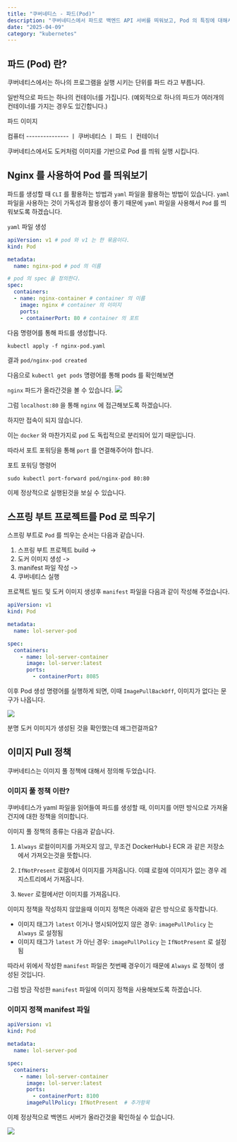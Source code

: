 ```yaml
---
title: "쿠버네티스 - 파드(Pod)"
description: "쿠버네티스에서 파드로 백엔드 API 서버를 띄워보고, Pod 의 특징에 대해서 알아보겠습니다."
date: "2025-04-09"
category: "kubernetes"
---
```


## 파드 (Pod) 란?

쿠버네티스에서는 하나의 프로그램을 실행 시키는 단위를 파드 라고 부릅니다.

일반적으로 파드는 하나의 컨테이너를 가집니다.
(예외적으로 하나의 파드가 여러개의 컨테이너를 가지는 경우도 있긴합니다.)


파드 이미지

컴퓨터 ---------------
ㅣ  쿠버네티스
ㅣ    파드
ㅣ      컨테이너

          
쿠버네티스에서도 도커처럼 이미지를 기반으로 Pod 를 띄워 실행 시킵니다.

## Nginx 를 사용하여 Pod 를 띄워보기
파드를 생성할 때 `CLI` 를 활용하는 방법과 `yaml` 파일을 활용하는 방법이 있습니다.
`yaml` 파일을 사용하는 것이 가독성과 활용성이 좋기 때문에 `yaml` 파일을 사용해서 `Pod` 를 띄워보도록 하겠습니다.

`yaml` 파일 생성
``` yaml
apiVersion: v1 # pod 와 v1 는 한 묶음이다.
kind: Pod

metadata:
  name: nginx-pod # pod 의 이름

# pod 의 spec 을 정의한다.
spec:
  containers:
  - name: nginx-container # container 의 이름
    image: nginx # container 의 이미지
    ports:
    - containerPort: 80 # container 의 포트
```

다음 명령어를 통해 파드를 생성합니다.

```shell
kubectl apply -f nginx-pod.yaml
```

결과
`pod/nginx-pod created`

다음으로 `kubectl get pods` 명령어를 통해 pods 를 확인해보면 

`nginx` 파드가 올라간것을 볼 수 있습니다.
![](/posts/kubernetes/k8s-pod/get-pods.png) 


그럼 `localhost:80` 을 통해 `nginx` 에 접근해보도록 하겠습니다.

하지만 접속이 되지 않습니다.

이는 `docker` 와 마찬가지로 `pod` 도 독립적으로 분리되어 있기 때문입니다.

따라서 포트 포워딩을 통해 `port` 를 연결해주어야 합니다.


포트 포워딩 명령어
```shell
sudo kubectl port-forward pod/nginx-pod 80:80
```

이제 정상적으로 실행된것을 보실 수 있습니다.


## 스프링 부트 프로젝트를 Pod 로 띄우기

스프링 부트로 `Pod` 를 띄우는 순서는 다음과 같습니다.

1. 스프링 부트 프로젝트 build -> 
2. 도커 이미지 생성 -> 
3. manifest 파일 작성 -> 
4. 쿠버네티스 실행

프로젝트 빌드 및 도커 이미지 생성후 `manifest` 파일을 다음과 같이 작성해 주었습니다.

``` yaml
apiVersion: v1
kind: Pod

metadata:
  name: lol-server-pod

spec:
  containers:
    - name: lol-server-container
      image: lol-server:latest
      ports:
        - containerPort: 8085
```

이후 Pod 생성 명령어를 실행하게 되면, 
이때 `ImagePullBackOff`, 이미지가 없다는 문구가 나옵니다.

![](/posts/kubernetes/k8s-pod/image-pull-back-off.png)

분명 도커 이미지가 생성된 것을 확인했는데 왜그런걸까요?

## 이미지 Pull 정책

쿠버네티스는 이미지 풀 정책에 대해서 정의해 두었습니다.

### 이미지 풀 정책 이란? 

쿠버네티스가 yaml 파일을 읽어들여 파드를 생성할 때, 이미지를 어떤 방식으로 가져올건지에 대한 정책을 의미합니다.

이미지 풀 정책의 종류는 다음과 같습니다.

1. `Always`
로컬이미지를 가져오지 않고, 무조건 DockerHub나 ECR 과 같은 저장소에서 가져오는것을 뜻합니다.

2. `IfNotPresent`
로컬에서 이미지를 가져옵니다. 이떄 로컬에 이미지가 없는 경우 레지스트리에서 가져옵니다.

3. `Never`
로컬에서만 이미지를 가져옵니다.

이미지 정책을 작성하지 않았을때 이미지 정책은 아래와 같은 방식으로 동작합니다.
- 이미지 태그가 `latest` 이거나 명시되어있지 않은 경우: `imagePullPolicy` 는 `Always` 로 설정됨
- 이미지 태그가 `latest` 가 아닌 경우: `imagePullPolicy` 는 `IfNotPresent` 로 설정됨

따라서 위에서 작성한 `manifest` 파일은 첫번째 경우이기 때문에 `Always` 로 정책이 생성된 것입니다.

그럼 방금 작성한 `manifest` 파일에 이미지 정책을 사용해보도록 하겠습니다.


### 이미지 정책 manifest 파일
``` yaml
apiVersion: v1
kind: Pod

metadata:
  name: lol-server-pod

spec:
  containers:
    - name: lol-server-container
      image: lol-server:latest
      ports:
        - containerPort: 8100
      imagePullPolicy: IfNotPresent  # 추가항목
```

이제 정상적으로 백엔드 서버가 올라간것을 확인하실 수 있습니다.

![](/posts/kubernetes/k8s-pod/running-pod.png)